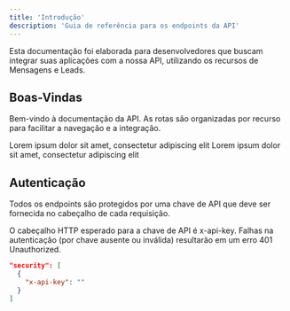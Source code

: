```yaml
---
title: 'Introdução'
description: 'Guia de referência para os endpoints da API'
---
```


<Note>
  Esta documentação foi elaborada para desenvolvedores que buscam integrar suas aplicações  
   com a nossa API, utilizando os recursos de Mensagens e Leads.
</Note>

## Boas-Vindas

Bem-vindo à documentação da API. As rotas são organizadas por recurso para facilitar a navegação e a integração.

<Columns cols={2}>
  <Card title="Mensagem">
  Lorem ipsum dolor sit amet, consectetur adipiscing elit
  </Card>
  <Card title="Lead">
    Lorem ipsum dolor sit amet, consectetur adipiscing elit
  </Card>
</Columns>

## Autenticação

Todos os endpoints são protegidos por uma chave de API que deve ser fornecida no cabeçalho de cada requisição.  

<Note>
O cabeçalho HTTP esperado para a chave de API é x-api-key.
Falhas na autenticação (por chave ausente ou inválida) resultarão em um erro 401 Unauthorized.
</Note>

```json
"security": [
  {
    "x-api-key": ""
  }
]
```
